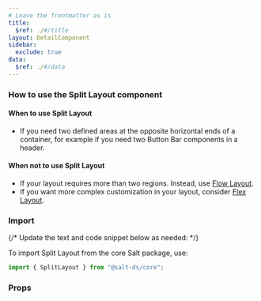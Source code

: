 ```yaml
---
# Leave the frontmatter as is
title:
  $ref: ./#/title
layout: DetailComponent
sidebar:
  exclude: true
data:
  $ref: ./#/data
---
```


### How to use the Split Layout component

#### When to use Split Layout

- If you need two defined areas at the opposite horizontal ends of a container, for example if you need two Button Bar components in a header.

#### When not to use Split Layout

- If your layout requires more than two regions. Instead, use [Flow Layout](/salt/components/flow-layout).
- If you want more complex customization in your layout, consider [Flex Layout](/salt/components/flex-layout).

### Import

{/* Update the text and code snippet below as needed: */}

To import Split Layout from the core Salt package, use:

```js
import { SplitLayout } from "@salt-ds/core";
```

### Props

<PropsTable packageName="core" componentName="SplitLayout" />
